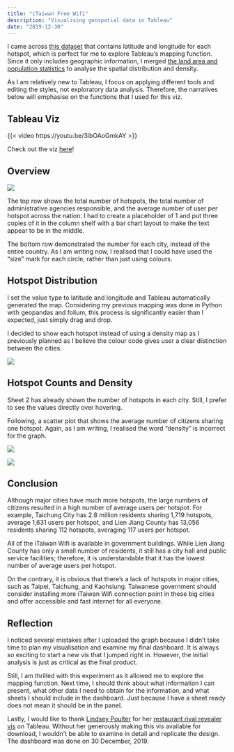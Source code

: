 ```yaml
---
title: "iTaiwan Free Wifi"
description: "Visualising geospatial data in Tableau"
date: "2019-12-30"
---
```


I came across [this dataset](https://data.gov.tw/dataset/5962) that contains latitude and longitude for each hotspot, which is perfect for me to explore Tableau's mapping function. Since it only includes geographic information, I merged [the land area and population statistics](https://statdb.dgbas.gov.tw/pxweb/Dialog/statfile9.asp) to analyse the spatial distribution and density.

As I am relatively new to Tableau, I focus on applying different tools and editing the styles, not exploratory data analysis. Therefore, the narratives below will emphasise on the functions that I used for this viz.

## Tableau Viz

{{< video https://youtu.be/3ibOAoGmkAY >}}

Check out the viz [here](https://public.tableau.com/profile/yuenhsu#!/vizhome/iTaiwanFreeWifiDistribution/iTaiwanHotspot)!

## Overview

![](/posts/images/iTaiwan-Tableau-Sheet-1.png)

The top row shows the total number of hotspots, the total number of administrative agencies responsible, and the average number of user per hotspot across the nation. I had to create a placeholder of 1 and put three copies of it in the column shelf with a bar chart layout to make the text appear to be in the middle. 

The bottom row demonstrated the number for each city, instead of the entire country. As I am writing now, I realised that I could have used the "size" mark for each circle, rather than just using colours.

## Hotspot Distribution

I set the value type to latitude and longitude and Tableau automatically generated the map. Considering my previous mapping was done in Python with geopandas and folium, this process is significantly easier than I expected, just simply drag and drop.

I decided to show each hotspot instead of using a density map as I previously planned as I believe the colour code gives user a clear distinction between the cities.

![](/posts/images/iTaiwan-Tableau-Sheet-3-Map.png)

## Hotspot Counts and Density

Sheet 2 has already shown the number of hotspots in each city. Still, I prefer to see the values directly over hovering. 

Following, a scatter plot that shows the average number of citizens sharing one hotspot. Again, as I am writing, I realised the word "density" is incorrect for the graph.

![](/posts/images/iTaiwan-Tableau-Sheet-4.png)

![](/posts/images/iTaiwan-Tableau-Sheet-5.png)


## Conclusion

Although major cities have much more hotspots, the large numbers of citizens resulted in a high number of average users per hotspot. For example, Taichung City has 2.8 million residents sharing 1,719 hotspots, average 1,631 users per hotspot, and Lien Jiang County has 13,056 residents sharing 112 hotspots, averaging 117 users per hotspot.

All of the iTaiwan Wifi is available in government buildings. While Lien Jiang County has only a small number of residents, it still has a city hall and public service facilities; therefore, it is understandable that it has the lowest number of average users per hotspot. 

On the contrary, it is obvious that there's a lack of hotspots in major cities, such as Taipei, Taichung, and Kaohsiung. Taiwanese government should consider installing more iTaiwan Wifi connection point in these big cities and offer accessible and fast internet for all everyone.

## Reflection

I noticed several mistakes after I uploaded the graph because I didn't take time to plan my visualisation and examine my final dashboard. It is always so exciting to start a new vis that I jumped right in. However, the initial analysis is just as critical as the final product. 

Still, I am thrilled with this experiment as it allowed me to explore the mapping function. Next time, I should think about what information I can present, what other data I need to obtain for the information, and what sheets I should include in the dashboard. Just because I have a sheet ready does not mean it should be in the panel.

Lastly, I would like to thank [Lindsey Poulter](http://www.lindseypoulter.com/) for her [restaurant rival revealer vis](https://public.tableau.com/profile/lindsey.poulter8872#!/vizhome/RestaurantRivalRevealerIronVizData19_15738357790290/restaurantrivalrevealer) on Tableau. Without her generously making this vis available for download, I wouldn't be able to examine in detail and replicate the design. The dashboard was done on 30 December, 2019.
